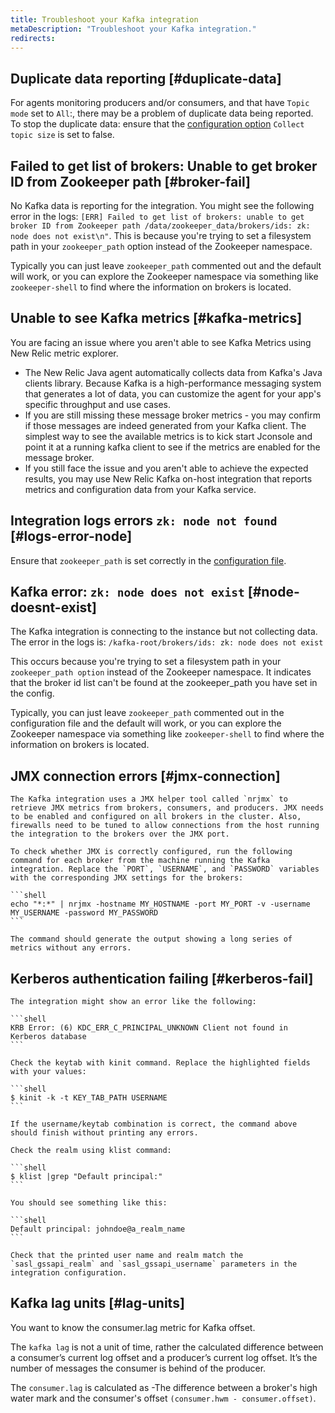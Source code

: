 ```yaml
---
title: Troubleshoot your Kafka integration
metaDescription: "Troubleshoot your Kafka integration."
redirects: 
---
```


## Duplicate data reporting [#duplicate-data]

For agents monitoring producers and/or consumers, and that have `Topic mode` set to `All`:, there may be a problem of duplicate data being reported. To stop the duplicate data: ensure that the [configuration option](#config) `Collect topic size` is set to false.

## Failed to get list of brokers: Unable to get broker ID from Zookeeper path [#broker-fail]

No Kafka data is reporting for the integration. You might see the following error in the logs: `[ERR] Failed to get list of brokers: unable to get broker ID from Zookeeper path /data/zookeeper_data/brokers/ids: zk: node does not exist\n"`. This is because you're trying to set a filesystem path in your `zookeeper_path` option instead of the Zookeeper namespace.

Typically you can just leave `zookeeper_path` commented out and the default will work, or you can explore the Zookeeper namespace via something like `zookeeper-shell` to find where the information on brokers is located.

## Unable to see Kafka metrics [#kafka-metrics]

You are facing an issue where you aren't able to see Kafka Metrics using New Relic metric explorer. 

* The New Relic Java agent automatically collects data from Kafka's Java clients library. Because Kafka is a high-performance messaging system that generates a lot of data, you can customize the agent for your app's specific throughput and use cases.
* If you are still missing these message broker metrics -  you may confirm if those messages are indeed generated from your Kafka client. The simplest way to see the available metrics is to kick start Jconsole and point it at a running kafka client to see if the metrics are enabled for the message broker.
* If you still face the issue and you aren't able to achieve the expected results, you may use New Relic Kafka on-host integration that reports metrics and configuration data from your Kafka service.

## Integration logs errors `zk: node not found` [#logs-error-node]

Ensure that `zookeeper_path` is set correctly in the [configuration file](#config).

## Kafka error: `zk: node does not exist` [#node-doesnt-exist]

The Kafka integration is connecting to the instance but not collecting data.
The error in the logs is: `/kafka-root/brokers/ids: zk: node does not exist`

This occurs because you're trying to set a filesystem path in your `zookeeper_path option` instead of the Zookeeper namespace. It indicates that the broker id list can't be found at the zookeeper_path you have set in the config. 

Typically, you can just leave `zookeeper_path` commented out in the configuration file and the default will work, or you can explore the Zookeeper namespace via something like `zookeeper-shell` to find where the information on brokers is located.

## JMX connection errors [#jmx-connection]

    The Kafka integration uses a JMX helper tool called `nrjmx` to retrieve JMX metrics from brokers, consumers, and producers. JMX needs to be enabled and configured on all brokers in the cluster. Also, firewalls need to be tuned to allow connections from the host running the integration to the brokers over the JMX port.

    To check whether JMX is correctly configured, run the following command for each broker from the machine running the Kafka integration. Replace the `PORT`, `USERNAME`, and `PASSWORD` variables with the corresponding JMX settings for the brokers:

    ```shell
    echo "*:*" | nrjmx -hostname MY_HOSTNAME -port MY_PORT -v -username MY_USERNAME -password MY_PASSWORD
    ```

    The command should generate the output showing a long series of metrics without any errors.

## Kerberos authentication failing [#kerberos-fail]

    The integration might show an error like the following:

    ```shell
    KRB Error: (6) KDC_ERR_C_PRINCIPAL_UNKNOWN Client not found in Kerberos database
    ```

    Check the keytab with kinit command. Replace the highlighted fields with your values:

    ```shell
    $ kinit -k -t KEY_TAB_PATH USERNAME
    ```

    If the username/keytab combination is correct, the command above should finish without printing any errors.

    Check the realm using klist command:

    ```shell
    $ klist |grep "Default principal:"
    ```

    You should see something like this:

    ```shell
    Default principal: johndoe@a_realm_name
    ```

    Check that the printed user name and realm match the `sasl_gssapi_realm` and `sasl_gssapi_username` parameters in the integration configuration.

## Kafka lag units [#lag-units]

You want to know the  consumer.lag metric for Kafka offset.

The `kafka lag` is not a unit of time, rather the calculated difference between a consumer’s current log offset and a producer’s current log offset. It’s the number of messages the consumer is behind of the producer.

The `consumer.lag` is calculated as -The difference between a broker's high water mark and the consumer's offset `(consumer.hwm - consumer.offset)`.
